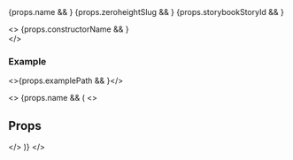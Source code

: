 
<div style={{ display: "flex", gap: 24, flexWrap: "wrap" }}>
  {props.name && <ExternalLinkCard type="github" componentName={props.name} />}
  {props.zeroheightSlug && <ExternalLinkCard type="zeroheight" slug={props.zeroheightSlug} />}
  {props.storybookStoryId && <ExternalLinkCard type="storybook" storyId={props.storybookStoryId} />}
</div>

<>
  {props.constructorName && <ComponentHeader name={props.constructorName} />}
  <br />
</>

### Example

<>{props.examplePath && <Canvas path={props.examplePath} />}</>

<>
  {props.name && (
    <>
      <h2>Props</h2>
      <PropTable name={props.name} />
    </>
  )}
</>
